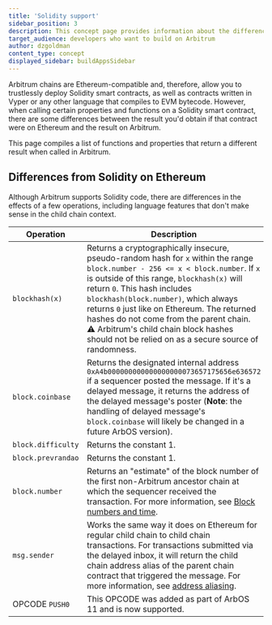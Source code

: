 ```yaml
---
title: 'Solidity support'
sidebar_position: 3
description: This concept page provides information about the differences between Arbitrum and Ethereum in terms of support of the Solidity language, so developers can easily understand what to expect when deploying to Arbitrum
target_audience: developers who want to build on Arbitrum
author: dzgoldman
content_type: concept
displayed_sidebar: buildAppsSidebar
---
```


Arbitrum chains are Ethereum-compatible and, therefore, allow you to trustlessly deploy Solidity smart contracts, as well as contracts written in Vyper or any other language that compiles to EVM bytecode. However, when calling certain properties and functions on a Solidity smart contract, there are some differences between the result you'd obtain if that contract were on Ethereum and the result on Arbitrum.

This page compiles a list of functions and properties that return a different result when called in Arbitrum.

## Differences from Solidity on Ethereum

Although Arbitrum supports Solidity code, there are differences in the effects of a few operations, including language features that don't make sense in the child chain context.

| Operation          | Description                                                                                                                                                                                                                                                                                                                                                                                                                                        |
| ------------------ | -------------------------------------------------------------------------------------------------------------------------------------------------------------------------------------------------------------------------------------------------------------------------------------------------------------------------------------------------------------------------------------------------------------------------------------------------- |
| `blockhash(x)`     | Returns a cryptographically insecure, pseudo-random hash for `x` within the range `block.number - 256 <= x < block.number`. If `x` is outside of this range, `blockhash(x)` will return `0`. This hash includes `blockhash(block.number)`, which always returns `0` just like on Ethereum. The returned hashes do not come from the parent chain. ⚠️ Arbitrum's child chain block hashes should not be relied on as a secure source of randomness. |
| `block.coinbase`   | Returns the designated internal address `0xA4b000000000000000000073657175656e636572` if a sequencer posted the message. If it's a delayed message, it returns the address of the delayed message's poster (**Note**: the handling of delayed message's `block.coinbase` will likely be changed in a future ArbOS version).                                                                                                                         |
| `block.difficulty` | Returns the constant 1.                                                                                                                                                                                                                                                                                                                                                                                                                            |
| `block.prevrandao` | Returns the constant 1.                                                                                                                                                                                                                                                                                                                                                                                                                            |
| `block.number`     | Returns an "estimate" of the block number of the first non-Arbitrum ancestor chain at which the sequencer received the transaction. For more information, see [Block numbers and time](/build-decentralized-apps/arbitrum-vs-ethereum/02-block-numbers-and-time.mdx).                                                                                                                                                                              |
| `msg.sender`       | Works the same way it does on Ethereum for regular child chain to child chain transactions. For transactions submitted via the delayed inbox, it will return the child chain address alias of the parent chain contract that triggered the message. For more information, see [address aliasing](/how-arbitrum-works/deep-dives/l1-to-l2-messaging.mdx#address-aliasing).                                                                          |
| OPCODE `PUSH0`     | This OPCODE was added as part of ArbOS 11 and is now supported.                                                                                                                                                                                                                                                                                                                                                                                    |
